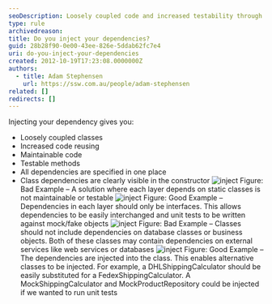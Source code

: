 ```yaml
---
seoDescription: Loosely coupled code and increased testability through dependency injection.
type: rule
archivedreason:
title: Do you inject your dependencies?
guid: 28b28f90-0e00-43ee-826e-5ddab62fc7e4
uri: do-you-inject-your-dependencies
created: 2012-10-19T17:23:08.0000000Z
authors:
  - title: Adam Stephensen
    url: https://ssw.com.au/people/adam-stephensen
related: []
redirects: []
---
```


Injecting your dependency gives you:

- Loosely coupled classes
- Increased code reusing
- Maintainable code
- Testable methods
- All dependencies are specified in one place
- Class dependencies are clearly visible in the constructor
![inject](inject-bad-1.jpg) Figure: Bad Example – A solution where each layer depends on static classes is not maintainable or testable ![inject](inject-good-1.jpg) Figure: Good Example – Dependencies in each layer should only be interfaces. This allows dependencies to be easily interchanged and unit tests to be written against mock/fake objects ![inject](inject-bad-2.jpg) Figure: Bad Example – Classes should not include dependencies on database classes or business objects. Both of these classes may contain dependencies on external services like web services or databases ![inject](inject-good-2.jpg) Figure: Good Example – The dependencies are injected into the class. This enables alternative classes to be injected. For example, a DHLShippingCalculator should be easily substituted for a FedexShippingCalculator. A MockShippingCalculator and MockProductRepository could be injected if we wanted to run unit tests